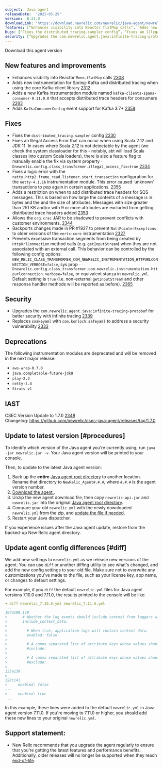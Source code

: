 ```yaml
---
subject:  Java agent
releaseDate:  '2025-05-29'
version:  8.21.0
downloadLink: 'https://download.newrelic.com/newrelic/java-agent/newrelic-agent/8.21.0/'
features: [“Enhances visibility into Reactor flatMap calls”, ”Adds new instrumentation for Spring-Kafka”, “Adds kafka-clients-spans-consumer instrumentation with distributed tracing support“, “Adds KafkaConsumerConfig event support for Kafka 3.7+”]
bugs: [“Fixes the distributed_tracing.sampler config”, “Fixes an Illegal Access Error that can occur when using Scala 2.12 and JDK 11”, “Fixes the netty.http2.frame_read_listener.start_transaction configuration”, “Adds a restriction on when to add distributed trace headers for SQS messages”, “Allows the org.crac JAR to be shadowed”, “Backports NullPointerException fix to older versions of vertx-core instrumentation”, “Prevents excessive transaction segments from being created by HttpUrlConnection method calls”]
security: [“Upgrades the com.newrelic.agent.java:infinite-tracing-protobuf for better security with infinite tracing”, “Replaces snakeyaml with com.konloch:safeyaml to address a security vulnerability”]
---
```

<ButtonGroup>
  <ButtonLink
    role="button"
    to="https://download.newrelic.com/newrelic/java-agent/newrelic-agent/8.21.0/"
    variant="primary"
  >
    Download this agent version
  </ButtonLink>
</ButtonGroup>

## New features and improvements

- Enhances visibility into Reactor `Mono.flatMap` calls [2308](https://github.com/newrelic/newrelic-java-agent/pull/2308)
- Adds new instrumentation for Spring-Kafka and distributed tracing when using the core Kafka client library [2312](https://github.com/newrelic/newrelic-java-agent/pull/2312)
- Adds a new Kafka instrumentation module named `kafka-clients-spans-consumer-0.11.0.0` that accepts distributed trace headers for consumers [2283](https://github.com/newrelic/newrelic-java-agent/pull/2283)
- Adds `KafkaConsumerConfig` event support for Kafka 3.7+ [2358](https://github.com/newrelic/newrelic-java-agent/pull/2358)

## Fixes

- Fixes the `distributed_tracing.sampler` config [2330](https://github.com/newrelic/newrelic-java-agent/pull/2330)
- Fixes an Illegal Access Error that can occur when using Scala 2.12 and JDK 11. In cases where Scala 2.12 is not detectable by the agent (we check the system classloader for this - notably, sbt will load Scala classes into custom Scala loaders), there is also a feature flag to manually enable the fix via system property `-Dnewrelic.config.class_transformer.illegal_access_fix=true` [2334](https://github.com/newrelic/newrelic-java-agent/pull/2334)
- Fixes a logic error with the `netty.http2.frame_read_listener.start_transaction` configuration for the `netty-4.1.16` instrumentation module. This error caused ‘unknown’ transactions to pop again in certain applications. [2355](https://github.com/newrelic/newrelic-java-agent/pull/2355)
- Adds a restriction on when to add distributed trace headers for SQS messages. This is based on how large the contents of a message is in bytes and the and the size of attributes. Messages with size greater than 251 KB and/or with 9 or more attributes are excluded from getting distributed trace headers added [2353](https://github.com/newrelic/newrelic-java-agent/pull/2353)
- Allows the `org.crac` JAR to be shadowed to prevent conflicts with customer environments. [2344](https://github.com/newrelic/newrelic-java-agent/pull/2344)
- Backports changes made in PR #1927 to prevent `NullPointerExceptions` to older versions of the `vertx-core` instrumentation [2327](https://github.com/newrelic/newrelic-java-agent/pull/2327)
- Prevents excessive transaction segments from being created by `HttpUrlConnection` method calls (e.g. `getInputStream`) when they are not associated with an external call. This behavior can be controlled by the following config options: `NEW_RELIC_CLASS_TRANSFORMER_COM_NEWRELIC_INSTRUMENTATION_HTTPURLCONNECTION_VERBOSE=false`, sys prop `-Dnewrelic.config.class_transformer.com.newrelic.instrumentation.httpurlconnection.verbose=false`, or equivalent stanza in `newrelic.yml`. Default setting is `true` (i.e. non-external `getInputStream` and other response handler methods will be reported as before). [2365](https://github.com/newrelic/newrelic-java-agent/pull/2365)

## Security

- Upgrades the `com.newrelic.agent.java:infinite-tracing-protobuf` for better security with infinite tracing [2339](https://github.com/newrelic/newrelic-java-agent/pull/2339)
- Replaces `snakeyaml` with `com.konloch:safeyaml` to address a security vulnerability [2333](https://github.com/newrelic/newrelic-java-agent/pull/2333)

## Deprecations

The following instrumentation modules are deprecated and will be removed in the next major release:

- `aws-wrap-0.7.0`
- `java.completable-future-jdk8`
- `play-2.3`
- `netty-3.4`
- `Struts v1`

## IAST

CSEC Version Update to 1.7.0 [2348](https://github.com/newrelic/newrelic-java-agent/pull/2348)  
Changelog: https://github.com/newrelic/csec-java-agent/releases/tag/1.7.0

## Update to latest version [#procedures]

To identify which version of the Java agent you're currently using, run `java -jar newrelic.jar -v`. Your Java agent version will be printed to your console.

Then, to update to the latest Java agent version:

1. Back up the **entire** [Java agent root directory](/docs/agents/manage-apm-agents/troubleshooting/find-agent-root-directory#java-agent) to another location. Rename that directory to `NewRelic_Agent#.#.#`, where `#.#.#` is the agent version number.
2. [Download the agent.](/docs/release-notes/agent-release-notes/java-release-notes).
3. Unzip the new agent download file, then copy `newrelic-api.jar` and `newrelic.jar` into the original [Java agent root directory](/docs/agents/manage-apm-agents/troubleshooting/find-agent-root-directory#java-agent).
4. Compare your old `newrelic.yml` with the newly downloaded `newrelic.yml` from the zip, and [update the file if needed](#diff).
5. Restart your Java dispatcher.

If you experience issues after the Java agent update, restore from the backed-up New Relic agent directory.

## Update agent config differences [#diff]

We add new settings to `newrelic.yml` as we release new versions of the agent. You can use `diff` or another diffing utility to see what's changed, and add the new config settings to your old file. Make sure not to overwrite any customizations you've made to the file, such as your license key, app name, or changes to default settings.

For example, if you `diff` the default `newrelic.yml` files for Java agent versions 7.10.0 and 7.11.0, the results printed to the console will be like:

```yaml
➜ diff newrelic_7.10.0.yml newrelic_7.11.0.yml
...
107a108,119
>       # Whether the log events should include context from loggers with support for that.
>       include_context_data:
>
>         # When true, application logs will contain context data.
>         enabled: false
>
>         # A comma separated list of attribute keys whose values should be sent to New Relic.
>         #include:
>
>         # A comma separated list of attribute keys whose values should not be sent to New Relic.
>         #exclude:
>
125a138
>
128c141
<     enabled: false
---
>     enabled: true
...
```

In this example, these lines were added to the default `newrelic.yml` in Java agent version 7.11.0. If you're moving to 7.11.0 or higher, you should add these new lines to your original `newrelic.yml`.

## Support statement:

* New Relic recommends that you upgrade the agent regularly to ensure that you're getting the latest features and performance benefits. Additionally, older releases will no longer be supported when they reach [end-of-life](https://docs.newrelic.com/docs/using-new-relic/cross-product-functions/install-configure/notification-changes-new-relic-saas-features-distributed-software/).


